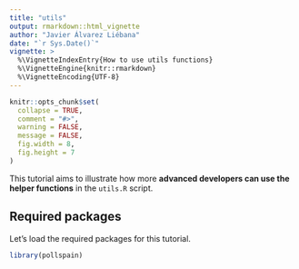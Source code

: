 ```yaml
---
title: "utils"
output: rmarkdown::html_vignette
author: "Javier Álvarez Liébana"
date: "`r Sys.Date()`"
vignette: >
  %\VignetteIndexEntry{How to use utils functions}
  %\VignetteEngine{knitr::rmarkdown}
  %\VignetteEncoding{UTF-8}
---
```



```r
knitr::opts_chunk$set(
  collapse = TRUE,
  comment = "#>",
  warning = FALSE,
  message = FALSE,
  fig.width = 8,
  fig.height = 7
)
```


This tutorial aims to illustrate how more [**advanced developers can use the helper functions**]{.hl} in the `utils.R` script.

## Required packages

Let's load the required packages for this tutorial.

```r
library(pollspain)
```

